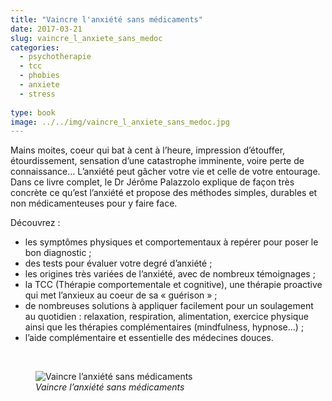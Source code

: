 ```yaml
---
title: "Vaincre l'anxiété sans médicaments"
date: 2017-03-21
slug: vaincre_l_anxiete_sans_medoc
categories:
  - psychotherapie
  - tcc
  - phobies
  - anxiete
  - stress
  
type: book
image: ../../img/vaincre_l_anxiete_sans_medoc.jpg
---
```


Mains moites, coeur qui bat à cent à l’heure, impression d’étouffer, étourdissement, sensation d’une catastrophe imminente, voire perte de connaissance…
L’anxiété peut gâcher votre vie et celle de votre entourage.
Dans ce livre complet, le Dr Jérôme Palazzolo explique de façon très concrète ce qu’est l’anxiété et propose des méthodes simples, durables et non médicamenteuses pour y faire face.

Découvrez :

- les symptômes physiques et comportementaux à repérer pour poser le bon diagnostic ;
- des tests pour évaluer votre degré d’anxiété ;
- les origines très variées de l’anxiété, avec de nombreux témoignages ;
- la TCC (Thérapie comportementale et cognitive), une thérapie proactive qui met l’anxieux au coeur de sa « guérison » ;
- de nombreuses solutions à appliquer facilement pour un soulagement au quotidien : relaxation, respiration, alimentation, exercice physique ainsi que les thérapies complémentaires (mindfulness, hypnose…) ;
- l’aide complémentaire et essentielle des médecines douces.

<br>

![_Vaincre l'anxiété sans médicaments_](../../img/vaincre_l_anxiete_sans_medoc.jpg)
